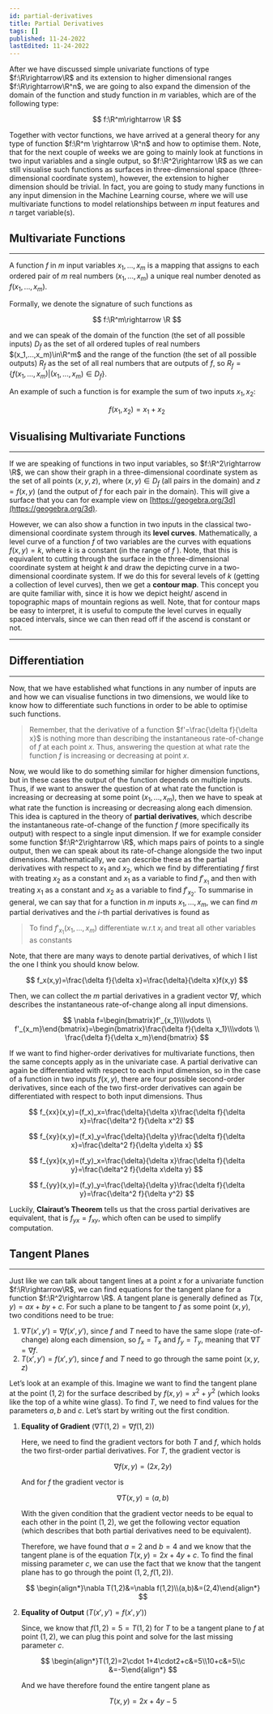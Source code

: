```yaml
---
id: partial-derivatives
title: Partial Derivatives
tags: []
published: 11-24-2022
lastEdited: 11-24-2022
---
```


After we have discussed simple univariate functions of type $f:\R\rightarrow\R$ and its extension to higher dimensional ranges $f:\R\rightarrow\R^n$,
we are going to also expand the dimension of the domain of the function and study function in $m$ variables, which are of the following type:

$$
f:\R^m\rightarrow \R
$$

Together with vector functions, we have arrived at a general theory for any type of function $f:\R^m \rightarrow \R^n$ and how to optimise them. Note,
that for the next couple of weeks we are going to mainly look at functions in two input variables and a single output, so $f:\R^2\rightarrow \R$ as we
can still visualise such functions as surfaces in three-dimensional space (three-dimensional coordinate system), however, the extension to higher
dimension should be trivial. In fact, you are going to study many functions in any input dimension in the Machine Learning course, where we will use
multivariate functions to model relationships between $m$ input features and $n$ target variable(s).

## Multivariate Functions

---

A function $f$ in $m$ input variables $x_1, ...,x_m$ is a mapping that assigns to each ordered pair of $m$ real numbers $(x_1, ...,x_m)$ a unique real
number denoted as $f(x_1,...,x_m)$.

Formally, we denote the signature of such functions as

$$
f:\R^m\rightarrow \R
$$

and we can speak of the domain of the function (the set of all possible inputs) $D_f$ as the set of all ordered tuples of real numbers
$(x_1,...,x_m)\in\R^m$ and the range of the function (the set of all possible outputs) $R_f$ as the set of all real numbers that are outputs of $f$,
so $R_f=\{f(x_1,..., x_m) | (x_1,. ..,x_m)\in D_f\}$.

An example of such a function is for example the sum of two inputs $x_1, x_2$:

$$
f(x_1,x_2)=x_1+x_2
$$

## Visualising Multivariate Functions

---

If we are speaking of functions in two input variables, so $f:\R^2\rightarrow \R$, we can show their graph in a three-dimensional coordinate system as
the set of all points $(x,y,z)$, where $(x,y)\in D_f$ (all pairs in the domain) and $z=f(x,y)$ (and the output of $f$ for each pair in the domain).
This will give a surface that you can for example view on [https://geogebra.org/3d](https://geogebra.org/3d).

However, we can also show a function in two inputs in the classical two-dimensional coordinate system through its **level curves**. Mathematically, a
level curve of a function $f$ of two variables are the curves with equations $f(x,y)=k$, where $k$ is a constant (in the range of $f$ ). Note, that
this is equivalent to cutting through the surface in the three-dimensional coordinate system at height $k$ and draw the depicting curve in a
two-dimensional coordinate system. If we do this for several levels of $k$ (getting a collection of level curves), then we get a **contour map**. This
concept you are quite familiar with, since it is how we depict height/ ascend in topographic maps of mountain regions as well. Note, that for contour
maps be easy to interpret, it is useful to compute the level curves in equally spaced intervals, since we can then read off if the ascend is constant
or not.

---

## Differentiation

---

Now, that we have established what functions in any number of inputs are and how we can visualise functions in two dimensions, we would like to know
how to differentiate such functions in order to be able to optimise such functions.

> Remember, that the derivative of a function $f'=\frac{\delta f}{\delta x}$ is nothing more than describing the instantaneous rate-of-change of $f$
> at each point $x$. Thus, answering the question at what rate the function $f$ is increasing or decreasing at point $x$.

Now, we would like to do something similar for higher dimension functions, but in these cases the output of the function depends on multiple inputs.
Thus, if we want to answer the question of at what rate the function is increasing or decreasing at some point $(x_1,..., x_m)$, then we have to speak
at what rate the function is increasing or decreasing along each dimension. This idea is captured in the theory of **partial derivatives**, which
describe the instantaneous rate-of-change of the function $f$ (more specifically its output) with respect to a single input dimension. If we for
example consider some function $f:\R^2\rightarrow \R$, which maps pairs of points to a single output, then we can speak about its rate-of-change
alongside the two input dimensions. Mathematically, we can describe these as the partial derivatives with respect to $x_1$ and $x_2$, which we find by
differentiating $f$ first with treating $x_2$ as a constant and $x_1$ as a variable to find $f'_{x_1}$ and then with treating $x_1$ as a constant and
$x_2$ as a variable to find $f'_{x_2}$. To summarise in general, we can say that for a function in $m$ inputs $x_1, ..., x_m$, we can find $m$ partial
derivatives and the $i$-th partial derivatives is found as

> To find $f'_{x_1}(x_1,...,x_m)$ differentiate w.r.t $x_i$ and treat all other variables as constants

Note, that there are many ways to denote partial derivatives, of which I list the one I think you should know below.

$$
f_x(x,y)=\frac{\delta f}{\delta x}=\frac{\delta}{\delta x}f(x,y)
$$

Then, we can collect the $m$ partial derivatives in a gradient vector $\nabla f$, which describes the instantaneous rate-of-change along all input
dimensions.

$$
\nabla f=\begin{bmatrix}f'_{x_1}\\\vdots \\ f'_{x_m}\end{bmatrix}=\begin{bmatrix}\frac{\delta f}{\delta x_1}\\\vdots \\ \frac{\delta f}{\delta x_m}\end{bmatrix}
$$

If we want to find higher-order derivatives for multivariate functions, then the same concepts apply as in the univariate case. A partial derivative
can again be differentiated with respect to each input dimension, so in the case of a function in two inputs $f(x,y)$, there are four possible
second-order derivatives, since each of the two first-order derivatives can again be differentiated with respect to both input dimensions. Thus

$$
f_{xx}(x,y)=(f_x)_x=\frac{\delta}{\delta x}\frac{\delta f}{\delta x}=\frac{\delta^2 f}{\delta x^2}
$$

$$
f_{xy}(x,y)=(f_x)_y=\frac{\delta}{\delta y}\frac{\delta f}{\delta x}=\frac{\delta^2 f}{\delta y\delta x}
$$

$$
f_{yx}(x,y)=(f_y)_x=\frac{\delta}{\delta x}\frac{\delta f}{\delta y}=\frac{\delta^2 f}{\delta x\delta y}
$$

$$
f_{yy}(x,y)=(f_y)_y=\frac{\delta}{\delta y}\frac{\delta f}{\delta y}=\frac{\delta^2 f}{\delta y^2}
$$

Luckily, **Clairaut’s Theorem** tells us that the cross partial derivatives are equivalent, that is $f_{yx}=f_{xy}$, which often can be used to
simplify computation.

## Tangent Planes

---

Just like we can talk about tangent lines at a point $x$ for a univariate function $f:\R\rightarrow\R$, we can find equations for the tangent plane
for a function $f:\R^2\rightarrow \R$. A tangent plane is generally defined as $T(x,y)=ax+by+c$. For such a plane to be tangent to $f$ as some point
$(x,y)$, two conditions need to be true:

1. $\nabla T(x',y')=\nabla f(x',y')$, since $f$ and $T$ need to have the same slope (rate-of-change) along each dimension, so $f_x=T_x$ and $f_y=T_y$,
   meaning that $\nabla T=\nabla f$.
2. $T(x', y')=f(x',y')$, since $f$ and $T$ need to go through the same point $(x,y,z)$

Let’s look at an example of this. Imagine we want to find the tangent plane at the point $(1,2)$ for the surface described by $f(x,y)=x^2+y^2$ (which
looks like the top of a white wine glass). To find $T$, we need to find values for the parameters $a,b$ and $c$. Let’s start by writing out the first
condition.

1. **Equality of Gradient** ($\nabla T(1,2)=\nabla f(1,2)$)

   Here, we need to find the gradient vectors for both $T$ and $f$, which holds the two first-order partial derivatives. For $T$, the gradient vector
   is

   $$
   \nabla f(x,y)=(2x, 2y)
   $$

   And for $f$ the gradient vector is

   $$
   \nabla T(x,y)=(a,b)
   $$

   With the given condition that the gradient vector needs to be equal to each other in the point $(1,2)$, we get the following vector equation (which
   describes that both partial derivatives need to be equivalent).

   Therefore, we have found that $a=2$ and $b=4$ and we know that the tangent plane is of the equation $T(x,y)=2x+4y+c$. To find the final missing
   parameter $c$, we can use the fact that we know that the tangent plane has to go through the point $(1,2,f(1,2))$.

   $$
   \begin{align*}\nabla T(1,2)&=\nabla f(1,2)\\(a,b)&=(2,4)\end{align*}
   $$

2. **Equality of Output** ($T(x', y')=f(x',y')$)

   Since, we know that $f(1,2)=5=T(1,2)$ for $T$ to be a tangent plane to $f$ at point $(1,2)$, we can plug this point and solve for the last missing
   parameter $c$.

   $$
   \begin{align*}T(1,2)=2\cdot 1+4\cdot2+c&=5\\10+c&=5\\c &=-5\end{align*}
   $$

   And we have therefore found the entire tangent plane as

   $$
   T(x,y)=2x+4y-5
   $$

